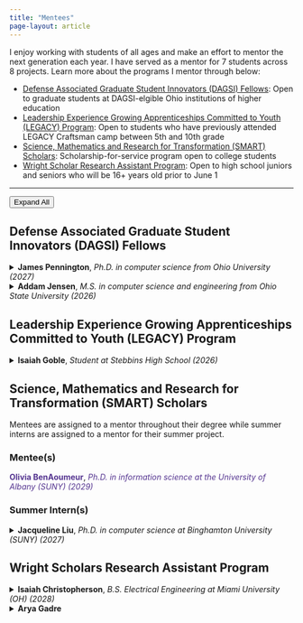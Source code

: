 ```yaml
---
title: "Mentees"
page-layout: article
---
```


I enjoy working with students of all ages and make an effort to mentor the next generation each year. I have served as a mentor for 7 students across 8 projects. Learn more about the programs I mentor through below:

- [Defense Associated Graduate Student Innovators (DAGSI) Fellows](https://www.soche.org/programs-and-services/employers/dagsi/): Open to graduate students at DAGSI-elgible Ohio institutions of higher education
- [Leadership Experience Growing Apprenticeships Committed to Youth (LEGACY) Program](https://wpafbstem.com/LEGACY/legacy_overview.html): Open to students who have previously attended LEGACY Craftsman camp between 5th and 10th grade
- [Science, Mathematics and Research for Transformation (SMART) Scholars](https://www.smartscholarship.org/smart/en): Scholarship-for-service program open to college students
- [Wright Scholar Research Assistant Program](https://wpafbstem.com/Wright_Scholar/Wright_scholar.html): Open to high school juniors and seniors who will be 16+ years old prior to June 1

---

<!-- Floating toggle button -->
<button class="awards-toggle" id="toggleAll" onclick="toggleAllDetails()">
  Expand All
</button>

<script>
function toggleAllDetails() {
  const details = document.querySelectorAll('details');
  const button = document.getElementById('toggleAll');
  const isExpanding = button.textContent === 'Expand All';
  
  details.forEach(detail => {
    detail.open = isExpanding;
  });
  
  button.textContent = isExpanding ? 'Collapse All' : 'Expand All';
}

// Update button text based on current state
function updateToggleButton() {
  const details = document.querySelectorAll('details');
  const button = document.getElementById('toggleAll');
  const openCount = Array.from(details).filter(detail => detail.open).length;
  
  if (openCount === 0) {
    button.textContent = 'Expand All';
  } else if (openCount === details.length) {
    button.textContent = 'Collapse All';
  } else {
    button.textContent = 'Expand All';
  }
}

// Listen for individual details changes
document.addEventListener('DOMContentLoaded', function() {
  const details = document.querySelectorAll('details');
  details.forEach(detail => {
    detail.addEventListener('toggle', updateToggleButton);
  });
});
</script>

## Defense Associated Graduate Student Innovators (DAGSI) Fellows

<details>
  <summary><strong>James Pennington</strong>, <em>Ph.D. in computer science from Ohio University (2027)</em></summary>
  <ul>
    <li> 2025 - 2026 Project: Advanced multi-platform and multi-source fusion </li>
  </ul>
</details>
<details>
  <summary><strong>Addam Jensen</strong>, <em>M.S. in computer science and engineering from Ohio State University (2026)</em></summary>
  <ul>
    <li> 2025 - 2026 Project: Reinforcement learning with analogical transfer </li>
  </ul>
</details>

## Leadership Experience Growing Apprenticeships Committed to Youth (LEGACY) Program
<details>
  <summary><strong>Isaiah Goble</strong>, <em>Student at Stebbins High School (2026)</em></summary>
  <ul>
    <li> 2025 Project: Development of machine-interpretable knowledge graph datasets from analogies </li>
    <li> 2024 Project: Evaluation and comparison of large language models’ analogical reasoning abilities (incorporated into [IEEE Transactions on Cognitive and Developmental Systems Paper](https://doi.org/10.1109/TCDS.2025.3559771)) </li>
  </ul>
</details>

## Science, Mathematics and Research for Transformation (SMART) Scholars 

Mentees are assigned to a mentor throughout their degree while summer interns are assigned to a mentor for their summer project.

### Mentee(s)
<strong style="color: #553590;">Olivia BenAoumeur</strong>, <em style="color: #553590;">Ph.D. in information science at the University of Albany (SUNY) (2029)</em>

### Summer Intern(s)
<details>
  <summary><strong>Jacqueline Liu</strong>, <em>Ph.D. in computer science at Binghamton University (SUNY) (2027)</em></summary>
  <ul>
    <li> 2025 Project: Efficient Hyperspectral Data Processing on the Edge: Band Selection with Mamba Models  </li>
  </ul>
</details>

## Wright Scholars Research Assistant Program
<details>
  <summary><strong>Isaiah Christopherson</strong>, <em>B.S. Electrical Engineering at Miami University (OH) (2028)</em></summary>
  <ul>
    <li> 2024 Project: Optimizing algorithm pre-processing steps and analyzing convolutional neural network performance (incorporated into 2025 IEEE NAECON Paper, in press) </li>
    <li> 2023 Project: Leveraging generative AI and human factors techniques for building image datasets (shared project; incorporated into [2024 ACM SIGMIS CPR Conference Paper](https://doi.org/10.1145/3632634.3655849)) </li>
  </ul>
</details>
<details>
  <summary><strong>Arya Gadre</strong><em></em></summary>
  <ul>
    <li> 2023 Project: Leveraging generative AI and human factors techniques for building image datasets (shared project; incorporated into [2024 ACM SIGMIS CPR Conference Paper](https://doi.org/10.1145/3632634.3655849))</li>
  </ul>
</details>